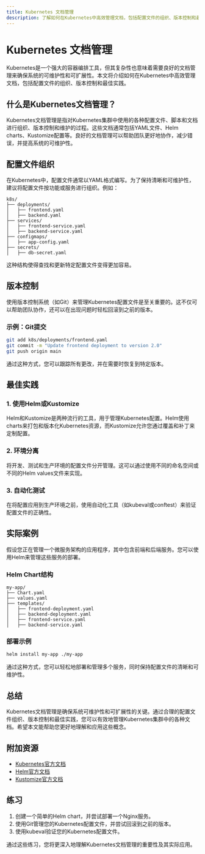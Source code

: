 ```yaml
---
title: Kubernetes 文档管理
description: 了解如何在Kubernetes中高效管理文档，包括配置文件的组织、版本控制和最佳实践。
---
```


# Kubernetes 文档管理

Kubernetes是一个强大的容器编排工具，但其复杂性也意味着需要良好的文档管理来确保系统的可维护性和可扩展性。本文将介绍如何在Kubernetes中高效管理文档，包括配置文件的组织、版本控制和最佳实践。

## 什么是Kubernetes文档管理？

Kubernetes文档管理是指对Kubernetes集群中使用的各种配置文件、脚本和文档进行组织、版本控制和维护的过程。这些文档通常包括YAML文件、Helm charts、Kustomize配置等。良好的文档管理可以帮助团队更好地协作，减少错误，并提高系统的可维护性。

## 配置文件组织

在Kubernetes中，配置文件通常以YAML格式编写。为了保持清晰和可维护性，建议将配置文件按功能或服务进行组织。例如：

```
k8s/
├── deployments/
│   ├── frontend.yaml
│   ├── backend.yaml
├── services/
│   ├── frontend-service.yaml
│   ├── backend-service.yaml
├── configmaps/
│   ├── app-config.yaml
├── secrets/
│   ├── db-secret.yaml
```

这种结构使得查找和更新特定配置文件变得更加容易。

## 版本控制

使用版本控制系统（如Git）来管理Kubernetes配置文件是至关重要的。这不仅可以帮助团队协作，还可以在出现问题时轻松回滚到之前的版本。

### 示例：Git提交

```bash
git add k8s/deployments/frontend.yaml
git commit -m "Update frontend deployment to version 2.0"
git push origin main
```

通过这种方式，您可以跟踪所有更改，并在需要时恢复到特定版本。

## 最佳实践

### 1. 使用Helm或Kustomize

Helm和Kustomize是两种流行的工具，用于管理Kubernetes配置。Helm使用charts来打包和版本化Kubernetes资源，而Kustomize允许您通过覆盖和补丁来定制配置。

### 2. 环境分离

将开发、测试和生产环境的配置文件分开管理。这可以通过使用不同的命名空间或不同的Helm values文件来实现。

### 3. 自动化测试

在将配置应用到生产环境之前，使用自动化工具（如kubeval或conftest）来验证配置文件的正确性。

## 实际案例

假设您正在管理一个微服务架构的应用程序，其中包含前端和后端服务。您可以使用Helm来管理这些服务的部署。

### Helm Chart结构

```
my-app/
├── Chart.yaml
├── values.yaml
├── templates/
│   ├── frontend-deployment.yaml
│   ├── backend-deployment.yaml
│   ├── frontend-service.yaml
│   ├── backend-service.yaml
```

### 部署示例

```bash
helm install my-app ./my-app
```

通过这种方式，您可以轻松地部署和管理多个服务，同时保持配置文件的清晰和可维护性。

## 总结

Kubernetes文档管理是确保系统可维护性和可扩展性的关键。通过合理的配置文件组织、版本控制和最佳实践，您可以有效地管理Kubernetes集群中的各种文档。希望本文能帮助您更好地理解和应用这些概念。

## 附加资源

- [Kubernetes官方文档](https://kubernetes.io/docs/home/)
- [Helm官方文档](https://helm.sh/docs/)
- [Kustomize官方文档](https://kustomize.io/)

## 练习

1. 创建一个简单的Helm chart，并尝试部署一个Nginx服务。
2. 使用Git管理您的Kubernetes配置文件，并尝试回滚到之前的版本。
3. 使用kubeval验证您的Kubernetes配置文件。

通过这些练习，您将更深入地理解Kubernetes文档管理的重要性及其实际应用。